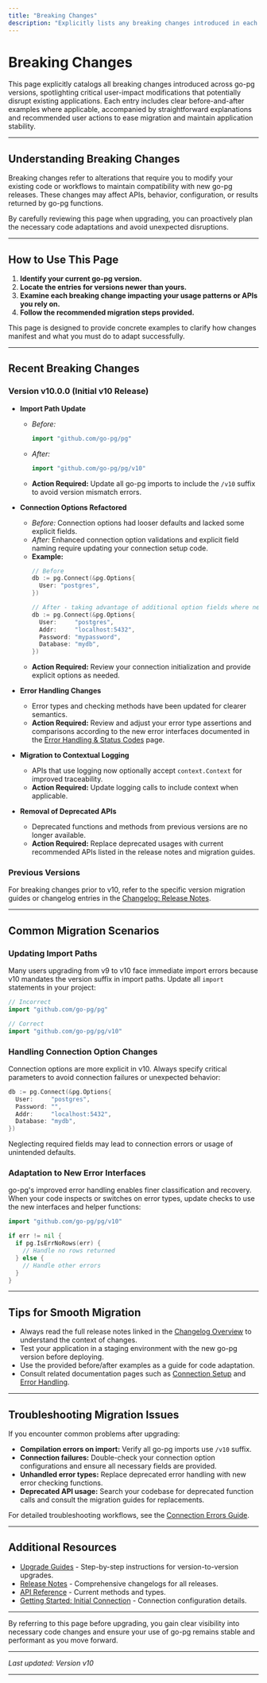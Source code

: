```yaml
---
title: "Breaking Changes"
description: "Explicitly lists any breaking changes introduced in each version, with side-by-side before/after examples where possible. Highlights required action for users and provides reasoning to support migration planning."
---
```


# Breaking Changes

This page explicitly catalogs all breaking changes introduced across go-pg versions, spotlighting critical user-impact modifications that potentially disrupt existing applications. Each entry includes clear before-and-after examples where applicable, accompanied by straightforward explanations and recommended user actions to ease migration and maintain application stability.

---

## Understanding Breaking Changes

Breaking changes refer to alterations that require you to modify your existing code or workflows to maintain compatibility with new go-pg releases. These changes may affect APIs, behavior, configuration, or results returned by go-pg functions.

By carefully reviewing this page when upgrading, you can proactively plan the necessary code adaptations and avoid unexpected disruptions.

---

## How to Use This Page

1. **Identify your current go-pg version.**
2. **Locate the entries for versions newer than yours.**
3. **Examine each breaking change impacting your usage patterns or APIs you rely on.**
4. **Follow the recommended migration steps provided.**

This page is designed to provide concrete examples to clarify how changes manifest and what you must do to adapt successfully.

---

## Recent Breaking Changes

### Version v10.0.0 (Initial v10 Release)

- **Import Path Update**
  - *Before:* 
    ```go
    import "github.com/go-pg/pg"
    ```
  - *After:*
    ```go
    import "github.com/go-pg/pg/v10"
    ```
  - **Action Required:** Update all go-pg imports to include the `/v10` suffix to avoid version mismatch errors.

- **Connection Options Refactored**
  - *Before:* Connection options had looser defaults and lacked some explicit fields.
  - *After:* Enhanced connection option validations and explicit field naming require updating your connection setup code.
  - **Example:**
    ```go
    // Before
    db := pg.Connect(&pg.Options{
      User: "postgres",
    })

    // After - taking advantage of additional option fields where needed
    db := pg.Connect(&pg.Options{
      User:     "postgres",
      Addr:     "localhost:5432",
      Password: "mypassword",
      Database: "mydb",
    })
    ```
  - **Action Required:** Review your connection initialization and provide explicit options as needed.

- **Error Handling Changes**
  - Error types and checking methods have been updated for clearer semantics.
  - **Action Required:** Review and adjust your error type assertions and comparisons according to the new error interfaces documented in the [Error Handling & Status Codes](https://pg.uptrace.dev/api-reference/common-operations-examples/error-handling-status-codes) page.

- **Migration to Contextual Logging**
  - APIs that use logging now optionally accept `context.Context` for improved traceability.
  - **Action Required:** Update logging calls to include context when applicable.

- **Removal of Deprecated APIs**
  - Deprecated functions and methods from previous versions are no longer available.
  - **Action Required:** Replace deprecated usages with current recommended APIs listed in the release notes and migration guides.

### Previous Versions

For breaking changes prior to v10, refer to the specific version migration guides or changelog entries in the [Changelog: Release Notes](https://pg.uptrace.dev/changelog/release-history/release-notes).

---

## Common Migration Scenarios

### Updating Import Paths

Many users upgrading from v9 to v10 face immediate import errors because v10 mandates the version suffix in import paths. Update all `import` statements in your project:

```go
// Incorrect
import "github.com/go-pg/pg"

// Correct
import "github.com/go-pg/pg/v10"
```

### Handling Connection Option Changes

Connection options are more explicit in v10. Always specify critical parameters to avoid connection failures or unexpected behavior:

```go
db := pg.Connect(&pg.Options{
  User:     "postgres",
  Password: "",
  Addr:     "localhost:5432",
  Database: "mydb",
})
```

Neglecting required fields may lead to connection errors or usage of unintended defaults.

### Adaptation to New Error Interfaces

go-pg's improved error handling enables finer classification and recovery. When your code inspects or switches on error types, update checks to use the new interfaces and helper functions:

```go
import "github.com/go-pg/pg/v10"

if err != nil {
  if pg.IsErrNoRows(err) {
    // Handle no rows returned
  } else {
    // Handle other errors
  }
}
```

---

## Tips for Smooth Migration

- Always read the full release notes linked in the [Changelog Overview](https://pg.uptrace.dev/changelog/release-history/version-overview) to understand the context of changes.
- Test your application in a staging environment with the new go-pg version before deploying.
- Use the provided before/after examples as a guide for code adaptation.
- Consult related documentation pages such as [Connection Setup](https://pg.uptrace.dev/getting-started/basic-usage/initial-connection) and [Error Handling](https://pg.uptrace.dev/api-reference/common-operations-examples/error-handling-status-codes).

---

## Troubleshooting Migration Issues

If you encounter common problems after upgrading:

- **Compilation errors on import:** Verify all go-pg imports use `/v10` suffix.
- **Connection failures:** Double-check your connection option configurations and ensure all necessary fields are provided.
- **Unhandled error types:** Replace deprecated error handling with new error checking functions.
- **Deprecated API usage:** Search your codebase for deprecated function calls and consult the migration guides for replacements.

For detailed troubleshooting workflows, see the [Connection Errors Guide](https://pg.uptrace.dev/getting-started/troubleshooting/connection-errors).

---

## Additional Resources

- [Upgrade Guides](https://pg.uptrace.dev/changelog/change-details/upgrade-guides) - Step-by-step instructions for version-to-version upgrades.
- [Release Notes](https://pg.uptrace.dev/changelog/release-history/release-notes) - Comprehensive changelogs for all releases.
- [API Reference](https://pkg.go.dev/github.com/go-pg/pg/v10) - Current methods and types.
- [Getting Started: Initial Connection](https://pg.uptrace.dev/getting-started/basic-usage/initial-connection) - Connection configuration details.

---

By referring to this page before upgrading, you gain clear visibility into necessary code changes and ensure your use of go-pg remains stable and performant as you move forward.


---

_Last updated: Version v10_


---